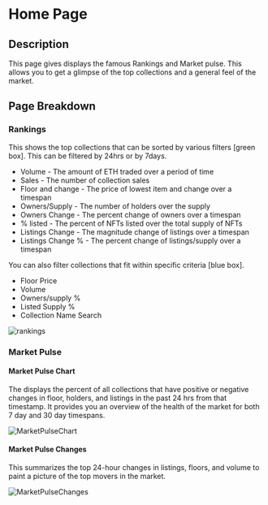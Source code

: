 
# Home Page

## Description

This page gives displays the famous Rankings and Market pulse. This allows you to 
get a glimpse of the top collections and a general feel of the market.

## Page Breakdown

### Rankings

This shows the top collections that can be sorted by various filters [green box].
This can be filtered by 24hrs or by 7days.

- Volume - The amount of ETH traded over a period of time
- Sales - The number of collection sales
- Floor and change - The price of lowest item and change over a timespan
- Owners/Supply - The number of holders over the supply
- Owners Change - The percent change of owners over a timespan
- % listed - The percent of NFTs listed over the total supply of NFTs
- Listings Change - The magnitude change of listings over a timespan
- Listings Change % - The percent change of listings/supply over a timespan

You can also filter collections that fit within specific criteria [blue box].

- Floor Price
- Volume
- Owners/supply % 
- Listed Supply %
- Collection Name Search

![rankings](Images/rankings.png)

### Market Pulse

#### Market Pulse Chart

The displays the percent of all collections that have positive
or negative changes in floor, holders, and listings in the past 24 hrs from that timestamp. 
It provides you an overview of the health of the market for both 7 day and 30 day timespans.

![MarketPulseChart](Images/MarketPulseChart.png)

#### Market Pulse Changes

This summarizes the top 24-hour changes in listings, floors, and volume to paint 
a picture of the top movers in the market.

![MarketPulseChanges](Images/MarketPulseChanges.png)
